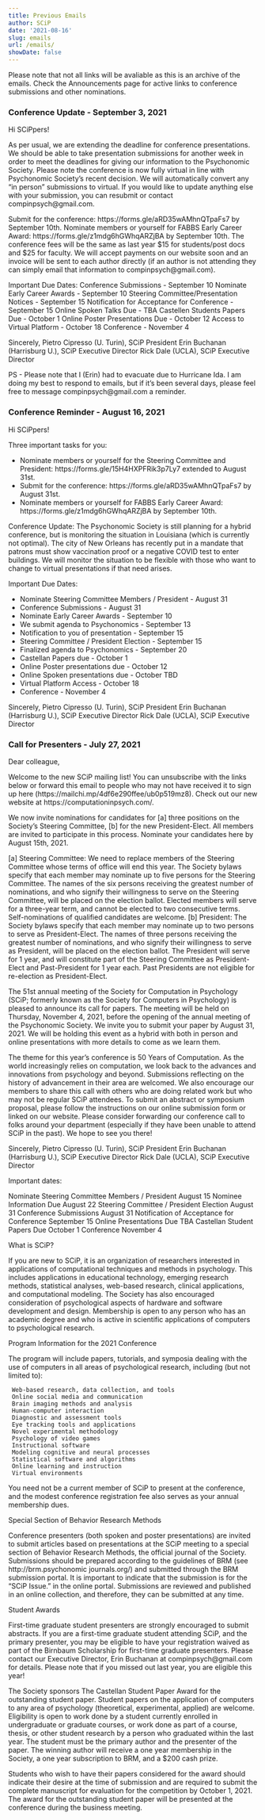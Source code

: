 ```yaml
---
title: Previous Emails
author: SCiP
date: '2021-08-16'
slug: emails
url: /emails/
showDate: false
---
```


Please note that not all links will be avaliable as this is an archive of the emails. Check the Announcements page for active links to conference submissions and other nominations. 

### Conference Update - September 3, 2021

Hi SCiPpers!

As per usual, we are extending the deadline for conference presentations. We should be able to take presentation submissions for another week in order to meet the deadlines for giving our information to the Psychonomic Society. Please note the conference is now fully virtual in line with Psychonomic Society’s recent decision. We will automatically convert any “in person” submissions to virtual. If you would like to update anything else with your submission, you can resubmit or contact compinpsych\@gmail.com. 

Submit for the conference: https://forms.gle/aRD35wAMhnQTpaFs7 by September 10th.
Nominate members or yourself for FABBS Early Career Award: https://forms.gle/z1mdg6hGWhqARZjBA by September 10th. 
The conference fees will be the same as last year \$15 for students/post docs and \$25 for faculty. We will accept payments on our website soon and an invoice will be sent to each author directly (if an author is not attending they can simply email that information to compinpsych\@gmail.com).

Important Due Dates: 
Conference Submissions - September 10
Nominate Early Career Awards - September 10
Steering Committee/Presentation Notices - September 15
Notification for Acceptance for Conference  - September 15
Online Spoken Talks Due - TBA
Castellen Students Papers Due - October 1
Online Poster Presentations Due - October 12
Access to Virtual Platform - October 18
Conference - November 4

Sincerely,
Pietro Cipresso (U. Turin), SCiP President
Erin Buchanan (Harrisburg U.), SCiP Executive Director
Rick Dale (UCLA), SCiP Executive Director
 
PS - Please note that I (Erin) had to evacuate due to Hurricane Ida. I am doing my best to respond to emails, but if it’s been several days, please feel free to message compinpsych\@gmail.com a reminder. 


### Conference Reminder - August 16, 2021

Hi SCiPpers!

Three important tasks for you:

- Nominate members or yourself for the Steering Committee and President: https://forms.gle/15H4HXPFRik3p7Ly7 extended to August 31st.
- Submit for the conference: https://forms.gle/aRD35wAMhnQTpaFs7 by August 31st.
- Nominate members or yourself for FABBS Early Career Award: https://forms.gle/z1mdg6hGWhqARZjBA by September 10th. 

Conference Update: The Psychonomic Society is still planning for a hybrid conference, but is monitoring the situation in Louisiana (which is currently not optimal). The city of New Orleans has recently put in a mandate that patrons must show vaccination proof or a negative COVID test to enter buildings. We will monitor the situation to be flexible with those who want to change to virtual presentations if that need arises. 

Important Due Dates: 
 
- Nominate Steering Committee Members / President - August 31 
- Conference Submissions - August 31
- Nominate Early Career Awards - September 10
- We submit agenda to Psychonomics - September 13
- Notification to you of presentation - September 15
- Steering Committee / President Election - September 15
- Finalized agenda to Psychonomics -  September 20
- Castellan Papers due - October 1
- Online Poster presentations due - October 12
- Online Spoken presentations due - October TBD
- Virtual Platform Access - October 18
- Conference - November 4
 
Sincerely,
Pietro Cipresso (U. Turin), SCiP President
Erin Buchanan (Harrisburg U.), SCiP Executive Director
Rick Dale (UCLA), SCiP Executive Director


### Call for Presenters - July 27, 2021

Dear colleague,
 
Welcome to the new SCiP mailing list! You can unsubscribe with the links below or forward this email to people who may not have received it to sign up here (https://mailchi.mp/4df6e290ffee/ub0p519mz8). Check out our new website at https://computationinpsych.com/. 
 
We now invite nominations for candidates for [a] three positions on the Society's Steering Committee, [b] for the new President-Elect. All members are invited to participate in this process. Nominate your candidates here by August 15th, 2021. 
 
[a] Steering Committee: We need to replace members of the Steering Committee whose terms of office will end this year. The Society bylaws specify that each member may nominate up to five persons for the Steering Committee. The names of the six persons receiving the greatest number of nominations, and who signify their willingness to serve on the Steering Committee, will be placed on the election ballot. Elected members will serve for a three-year term, and cannot be elected to two consecutive terms. Self-nominations of qualified candidates are welcome.
[b] President: The Society bylaws specify that each member may nominate up to two persons to serve as President-Elect. The names of three persons receiving the greatest number of nominations, and who signify their willingness to serve as President, will be placed on the election ballot. The President will serve for 1 year, and will constitute part of the Steering Committee as President-Elect and Past-President for 1 year each. Past Presidents are not eligible for re-election as President-Elect.
 
The 51st annual meeting of the Society for Computation in Psychology (SCiP; formerly known as the Society for Computers in Psychology) is pleased to announce its call for papers. The meeting will be held on Thursday, November 4, 2021, before the opening of the annual meeting of the Psychonomic Society. We invite you to submit your paper by August 31, 2021. We will be holding this event as a hybrid with both in person and online presentations with more details to come as we learn them. 
 
The theme for this year’s conference is 50 Years of Computation. As the world increasingly relies on computation, we look back to the advances and innovations from psychology and beyond. Submissions reflecting on the history of advancement in their area are welcomed. We also encourage our members to share this call with others who are doing related work but who may not be regular SCiP attendees. To submit an abstract or symposium proposal, please follow the instructions on our online submission form or linked on our website. Please consider forwarding our conference call to folks around your department (especially if they have been unable to attend SCiP in the past). We hope to see you there!
 
Sincerely,
Pietro Cipresso (U. Turin), SCiP President
Erin Buchanan (Harrisburg U.), SCiP Executive Director
Rick Dale (UCLA), SCiP Executive Director
 
Important dates:
 
Nominate Steering Committee Members / President
August 15
Nominee Information Due
August 22
Steering Committee / President Election 
August 31
Conference Submissions 
August 31
Notification of Acceptance for Conference 
September 15
Online Presentations Due
TBA
Castellan Student Papers Due
October 1
Conference
November 4

 
What is SCiP?
 
If you are new to SCiP, it is an organization of researchers interested in applications of computational techniques and methods in psychology. This includes applications in educational technology, emerging research methods, statistical analyses, web-based research, clinical applications, and computational modeling. The Society has also encouraged consideration of psychological aspects of hardware and software development and design. Membership is open to any person who has an academic degree and who is active in scientific applications of computers to psychological research.
 
Program Information for the 2021 Conference
 
The program will include papers, tutorials, and symposia dealing with the use of computers in all areas of psychological research, including (but not limited to): 
 
     Web-based research, data collection, and tools
     Online social media and communication
     Brain imaging methods and analysis
     Human-computer interaction 
     Diagnostic and assessment tools
     Eye tracking tools and applications
     Novel experimental methodology
     Psychology of video games
     Instructional software
     Modeling cognitive and neural processes
     Statistical software and algorithms
     Online learning and instruction
     Virtual environments
 
You need not be a current member of SCiP to present at the conference, and the modest conference registration fee also serves as your annual membership dues.
 
Special Section of Behavior Research Methods
 
Conference presenters (both spoken and poster presentations) are invited to submit articles based on presentations at the SCiP meeting to a special section of Behavior Research Methods, the official journal of the Society. Submissions should be prepared according to the guidelines of BRM (see http://brm.psychonomic journals.org/) and submitted through the BRM submission portal. It is important to indicate that the submission is for the “SCiP Issue.” in the online portal. Submissions are reviewed and published in an online collection, and therefore, they can be submitted at any time. 
 
Student Awards
 
First-time graduate student presenters are strongly encouraged to submit abstracts. If you are a first-time graduate student attending SCiP, and the primary presenter, you may be eligible to have your registration waived as part of the Birnbaum Scholarship for first-time graduate presenters. Please contact our Executive Director, Erin Buchanan at compinpsych\@gmail.com for details. Please note that if you missed out last year, you are eligible this year!
 
The Society sponsors The Castellan Student Paper Award for the outstanding student paper. Student papers on the application of computers to any area of psychology (theoretical, experimental, applied) are welcome. Eligibility is open to work done by a student currently enrolled in undergraduate or graduate courses, or work done as part of a course, thesis, or other student research by a person who graduated within the last year. The student must be the primary author and the presenter of the paper. The winning author will receive a one year membership in the Society, a one year subscription to BRM, and a $200 cash prize. 
 
Students who wish to have their papers considered for the award should indicate their desire at the time of submission and are required to submit the complete manuscript for evaluation for the competition by October 1, 2021. The award for the outstanding student paper will be presented at the conference during the business meeting. 
